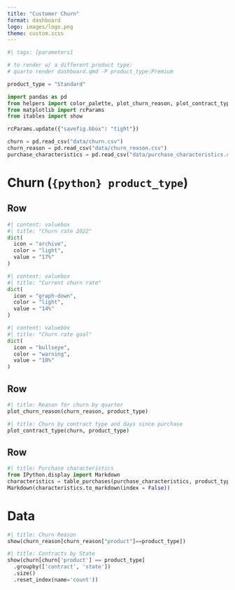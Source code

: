 ```yaml
---
title: "Customer Churn"
format: dashboard
logo: images/logo.png
theme: custom.scss
---
```


```python
#| tags: [parameters]

# to render w/ a different product type:
# quarto render dashboard.qmd -P product_type:Premium

product_type = "Standard"
```

```python
import pandas as pd
from helpers import color_palette, plot_churn_reason, plot_contract_type, table_purchases
from matplotlib import rcParams
from itables import show

rcParams.update({"savefig.bbox": "tight"})

churn = pd.read_csv("data/churn.csv")
churn_reason = pd.read_csv("data/churn_reason.csv")
purchase_characteristics = pd.read_csv("data/purchase_characteristics.csv")
```

# Churn (`{python} product_type`)

## Row

```python
#| content: valuebox
#| title: "Churn rate 2022"
dict(
  icon = "archive",
  color = "light",
  value = "17%"
)
```

```python
#| content: valuebox
#| title: "Current churn rate"
dict(
  icon = "graph-down",
  color = "light",
  value = "14%"
)
```

```python
#| content: valuebox
#| title: "Churn rate goal"
dict(
  icon = "bullseye",
  color = "warning",
  value = "10%"
)
```

## Row {height="60%"}

```python
#| title: Reason for churn by quarter
plot_churn_reason(churn_reason, product_type)
```


```python
#| title: Churn by contract type and days since purchase
plot_contract_type(churn, product_type)
```

## Row

```python
#| title: Purchase characteristics
from IPython.display import Markdown
characteristics = table_purchases(purchase_characteristics, product_type)
Markdown(characteristics.to_markdown(index = False))
```

# Data 

```python
#| title: Churn Reason
show(churn_reason[churn_reason["product"]==product_type])
```

```python
#| title: Contracts by State
show(churn[churn['product'] == product_type]
  .groupby(['contract', 'state'])
  .size()
  .reset_index(name='count'))
```
